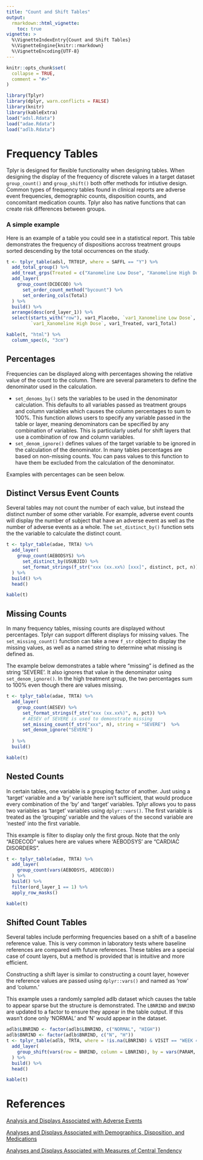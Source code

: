 ```yaml
---
title: "Count and Shift Tables"
output:
  rmarkdown::html_vignette:
    toc: true
vignette: >
  %\VignetteIndexEntry{Count and Shift Tables}
  %\VignetteEngine{knitr::rmarkdown}
  %\VignetteEncoding{UTF-8}
---
```


```r
knitr::opts_chunk$set(
  collapse = TRUE,
  comment = "#>"
)
```

```r
library(Tplyr)
library(dplyr, warn.conflicts = FALSE)
library(knitr)
library(kableExtra)
load("adsl.Rdata")
load("adae.Rdata")
load("adlb.Rdata")
```

# Frequency Tables

Tplyr is designed for flexible functionality when designing tables. When designing the display of the frequency of discrete values in a target dataset `group_count()` and `group_shift()` both offer methods for intiutive design. Common types of frequency tables found in clinical reports are adverse event frequencies, demographic counts, disposition counts, and concomitant medication counts. Tplyr also has native functions that can create risk differences between groups.

### A simple example

Here is an example of a table you could see in a statistical report. This table demonstrates the frequency of dispositions accross treatment groups sorted descending by the total occurrences on the study.

```r
t <- tplyr_table(adsl, TRT01P, where = SAFFL == "Y") %>%
  add_total_group() %>%
  add_treat_grps(Treated = c("Xanomeline Low Dose", "Xanomeline High Dose")) %>%
  add_layer(
    group_count(DCDECOD) %>%
      set_order_count_method("bycount") %>%
      set_ordering_cols(Total)
  ) %>%
  build() %>%
  arrange(desc(ord_layer_1)) %>%
  select(starts_with("row"), var1_Placebo, `var1_Xanomeline Low Dose`,
         `var1_Xanomeline High Dose`, var1_Treated, var1_Total)

kable(t, "html") %>%
  column_spec(6, "3cm")
```

## Percentages
Frequencies can be displayed along with percentages showing the relative value of the count to the column. There are several parameters to define the denominator used in the calculation.

  * `set_denoms_by()` sets the variables to be used in the denominator calculation. This defaults to all variables passed as treatment groups and column variables which causes the column percentages to sum to 100%. This function allows users to specify any variable passed in the table or layer, meaning denominators can be specified by any combination of variables. This is particularly useful for shift layers that use a combination of row and column variables.
  * `set_denom_ignore()` defines values of the target variable to be ignored in the calculation of the denominator. In many tables percentages are based on non-missing counts. You can pass values to this function to have them be excluded from the calculation of the denominator.
  
Examples with percentages can be seen below.

## Distinct Versus Event Counts

Several tables may not count the number of each value, but instead the distinct number of some other variable. For example, adverse event counts will display the number of subject that have an adverse event as well as the number of adverse events as a whole. The `set_distinct_by()` function sets the the variable to calculate the distinct count.

```r
t <- tplyr_table(adae, TRTA) %>%
  add_layer(
    group_count(AEBODSYS) %>%
      set_distinct_by(USUBJID) %>%
      set_format_strings(f_str("xxx (xx.xx%) [xxx]", distinct, pct, n))
  ) %>%
  build() %>%
  head()

kable(t)

```

## Missing Counts

In many frequency tables, missing counts are displayed without percentages. Tplyr can support different displays for missing values. The `set_missing_count()` function can take a new `f_str` object to display the missing values, as well as a named string to determine what missing is defined as.

The example below demonstrates a table where "missing" is defined as the string 'SEVERE'. It also ignores that value in the denominator using `set_denom_ignore()`. In the high treatment group, the two percentages sum to 100% even though there are values missing.

```r
t <- tplyr_table(adae, TRTA) %>%
  add_layer(
    group_count(AESEV) %>%
      set_format_strings(f_str("xxx (xx.xx%)", n, pct)) %>%
      # AESEV of SEVERE is used to demonstrate missing
      set_missing_count(f_str("xxx", n), string = "SEVERE")  %>%
      set_denom_ignore("SEVERE")
    
  ) %>%
  build()

kable(t)

```

## Nested Counts

In certain tables, one variable is a grouping factor of another. Just using a 'target' variable and a 'by' variable here isn't sufficient, that would produce every combination of the 'by' and 'target' variables. Tplyr allows you to pass two variables as 'target' variables using `dplyr::vars()`. The first variable is treated as the 'grouping' variable and the values of the second variable are 'nested' into the first variable. 

This example is filter to display only the first group. Note that the only "AEDECOD" values here are values where 'AEBODSYS' are "CARDIAC DISORDERS".

```r
t <- tplyr_table(adae, TRTA) %>%
  add_layer(
    group_count(vars(AEBODSYS, AEDECOD))
  ) %>%
  build() %>%
  filter(ord_layer_1 == 1) %>%
  apply_row_masks()

kable(t)
```

## Shifted Count Tables
Several tables include performing frequencies based on a shift of a baseline reference value. This is very common in laboratory tests where baseline references are compared with future references. These tables are a special case of count layers, but a method is provided that is intuitive and more efficient.

Constructing a shift layer is similar to constructing a count layer, however the reference values are passed using `dplyr::vars()` and named as 'row' and 'column.'

This example uses a randomly sampled adlb dataset which causes the table to appear sparse but the structure is demonstrated. The `LBNRIND` and `BNRIND` are updated to a factor to ensure they appear in the table output. If this wasn't done only 'NORMAL' and 'N' would appear in the dataset.

```r
adlb$LBNRIND <- factor(adlb$LBNRIND, c("NORMAL", "HIGH"))
adlb$BNRIND <- factor(adlb$BNRIND, c("N", "H"))
t <- tplyr_table(adlb, TRTA, where = !is.na(LBNRIND) & VISIT == "WEEK 4") %>%
  add_layer(
    group_shift(vars(row = BNRIND, column = LBNRIND), by = vars(PARAM, VISIT))
  ) %>%
  build() %>%
  head()

kable(t)
```


# References
[Analysis and Displays Associated with Adverse Events](http://www.phusewiki.org/wiki/images/b/bf/Cs-whitepaper-adverseevents-v10-4442.pdf)

[Analyses and Displays Associated with Demographics, Disposition, and Medications](https://www.phuse.eu/documents//working-groups/deliverables/analyses-displays-associated-with-demographics-disposition-medications-in-phase-2-4-clinical-trials-version-20-02-mar-18-11808.pdf)

[Analyses and Displays Associated with Measures of Central Tendency](http://www.phusewiki.org/wiki/images/4/48/CSS_WhitePaper_CentralTendency_v1.0.pdf)
